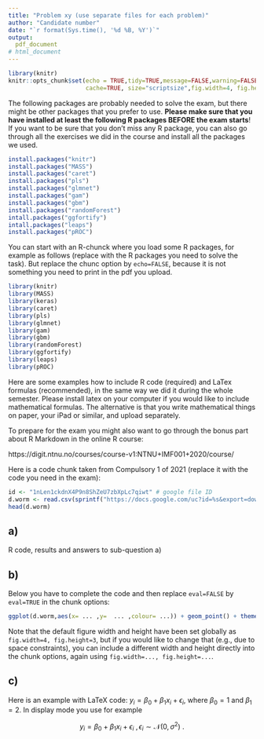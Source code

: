```yaml
---
title: "Problem xy (use separate files for each problem)"
author: "Candidate number"
date: "`r format(Sys.time(), '%d %B, %Y')`"
output: 
  pdf_document
# html_document
---
```

  
```r
library(knitr)
knitr::opts_chunk$set(echo = TRUE,tidy=TRUE,message=FALSE,warning=FALSE,strip.white=TRUE,prompt=FALSE,
                      cache=TRUE, size="scriptsize",fig.width=4, fig.height=3)

```

The following packages are probably needed to solve the exam, but there might be other packages that you prefer to use. **Please make sure that you have installed at least the following R packages BEFORE the exam starts**! If you want to be sure that you don't miss any R package, you can also go through all the exercises we did in the course and install all the packages we used. 


```r
install.packages("knitr")
install.packages("MASS")
install.packages("caret")
install.packages("pls")
install.packages("glmnet")
install.packages("gam")
install.packages("gbm")
install.packages("randomForest")
intall.packages("ggfortify")
intall.packages("leaps")
install.packages("pROC")

```

You can start with an R-chunck where you load some R packages, for example as follows (replace with the R packages you need to solve the task). But replace the chunc option by `echo=FALSE`, because it is not something you need to print in the pdf you upload.

```r
library(knitr)
library(MASS)
library(keras)
library(caret)
library(pls)
library(glmnet)
library(gam)
library(gbm)
library(randomForest)
library(ggfortify)
library(leaps)
library(pROC)
```



Here are some examples how to include R code (required) and LaTex formulas (recommended), in the same way we did it during the whole semester. Please install latex on your computer if you would like to include mathematical formulas. The alternative is that you write mathematical things on paper, your iPad or similar, and upload separately.

To prepare for the exam you might also want to go through the bonus part about R Markdown in the online R course:

https://digit.ntnu.no/courses/course-v1:NTNU+IMF001+2020/course/


Here is a code chunk taken from Compulsory 1 of 2021 (replace it with the code you need in the exam):

```r
id <- "1nLen1ckdnX4P9n8ShZeU7zbXpLc7qiwt" # google file ID
d.worm <- read.csv(sprintf("https://docs.google.com/uc?id=%s&export=download", id))
head(d.worm)
```


## a)

R code, results and answers to sub-question a)


## b) 
Below you have to complete the code and then replace `eval=FALSE` by `eval=TRUE` in the chunk options:
```r
ggplot(d.worm,aes(x= ... ,y=  ... ,colour= ...)) + geom_point() + theme_bw()
```

Note that the default figure width and height have been set globally as `fig.width=4, fig.height=3`, but if you would like to change that (e.g., due to space constraints), you can include a different width and height directly into the chunk options, again using `fig.width=..., fig.height=...`.

## c)
Here is an example with LaTeX code: $y_i = \beta_0 + \beta_1 x_i + \epsilon_i$, where $\beta_0=1$ and $\beta_1= 2$. In display mode you use for example 

$$y_i = \beta_0 + \beta_1 x_i + \epsilon_i \ , \epsilon_i \sim \mathcal{N}(0,\sigma^2) \ .$$

